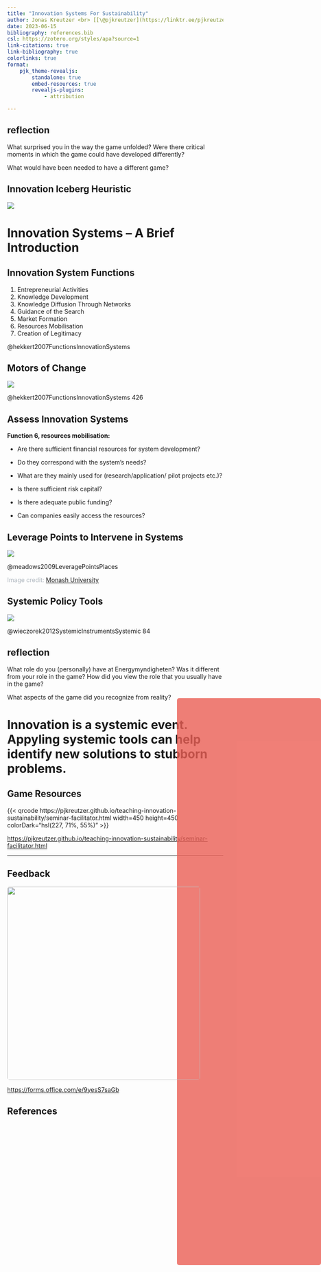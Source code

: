 ```yaml
---
title: "Innovation Systems For Sustainability"
author: Jonas Kreutzer <br> [[\@pjkreutzer](https://linktr.ee/pjkreutzer)]{.title-social}
date: 2023-06-15
bibliography: references.bib
csl: https://zotero.org/styles/apa?source=1
link-citations: true
link-bibliography: true
colorlinks: true
format: 
    pjk_theme-revealjs:
        standalone: true
        embed-resources: true
        revealjs-plugins: 
            - attribution

---
```


## reflection
<style>
     #reflection-questions p{
        margin-bottom: 2rem;
    }
</style>

What surprised you in the way the game unfolded? Were there critical moments in which the game could have developed differently?

What would have been needed to have a different game?

## Innovation Iceberg Heuristic

![](https://pjkreutzer.github.io/teaching-innovation-sustainability/assets/iceberg.jpg)

# Innovation Systems -- A Brief Introduction

## Innovation System Functions

1. Entrepreneurial Activities
2. Knowledge Development
3. Knowledge Diffusion Through Networks
4. Guidance of the Search
5. Market Formation
6. Resources Mobilisation
7. Creation of Legitimacy

[@hekkert2007FunctionsInnovationSystems]{.slide-cite}

## Motors of Change

![](https://ars.els-cdn.com/content/image/1-s2.0-S0040162506000564-gr2.jpg)

:::{.fragment style="position: absolute; bottom: 25%; right: 0%; width: 35%; height: 33%; background-color: hsla(4, 80%, 63%, 0.8); border-radius:5px;"}
:::

[@hekkert2007FunctionsInnovationSystems 426]{.slide-cite}

## Assess Innovation Systems

**Function 6, resources mobilisation:** 

- Are there sufficient financial resources for system development? 

- Do they correspond with the system’s needs? 

- What are they mainly used for (research/application/ pilot projects etc.)? 

- Is there sufficient risk capital? 

- Is there adequate public funding? 

- Can companies easily access the resources?

## Leverage Points to Intervene in Systems

![](https://uploads-ssl.webflow.com/619ab5836de9f0fbb8722d9b/619ab5836de9f01fc0723247_Systems-Thinking-post-Figure-2.png)

[@meadows2009LeveragePointsPlaces]{.slide-cite}

:::{.attribution style="color: hsl(210, 11%, 71%);"}
Image credit: [Monash University](https://www.behaviourworksaustralia.org/blog/how-systems-thinking-compliments-behavioural-approaches-in-solving-complex-problems)
:::

## Systemic Policy Tools

![](assets/systemic-policy-framework.png)

[@wieczorek2012SystemicInstrumentsSystemic 84]{.slide-cite}

## reflection

What role do you (personally) have at Energymyndigheten? Was it different from your role in the game? How did you view the role that you usually have in the game?

What aspects of the game did you recognize from reality?

<style>
     #reflection-questions p{
        margin-bottom: 2rem;
    }
</style>

# Innovation is a systemic event. Appyling systemic tools can help identify new solutions to stubborn problems.

## Game Resources

{{< qrcode  https://pjkreutzer.github.io/teaching-innovation-sustainability/seminar-facilitator.html width=450 height=450 colorDark="hsl(227, 71%, 55%)" >}}

[https://pjkreutzer.github.io/teaching-innovation-sustainability/seminar-facilitator.html](https://pjkreutzer.github.io/teaching-innovation-sustainability/seminar-facilitator.html)


<style>
    .qrcode {
        display: flex;
        position: relative;
        justify-content: center;
        border-radius: 0px;
        }
</style>

****

## Feedback 

![](assets/feedback-qr.png){.container width=450 height=450}

[https://forms.office.com/e/9yesS7saGb](https://forms.office.com/e/9yesS7saGb)

<style>
    .container {
        display: flex;
        position: relative;
        justify-content: center;
        align-items: center;
        border-radius: 5px;
        colorDark: hsl(227, 71%, 55%);
        }
</style>

## References